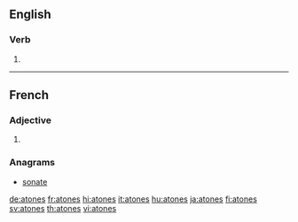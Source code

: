 ==English==

===Verb===
{{head|en|verb form}}

# {{en-third-person singular of|atone}}

----

==French==

===Adjective===
{{fr-adj-form}} {{g|p}}

# {{plural of|atone|lang=fr}}

===Anagrams===
* [[sonate#French|sonate]]

[[de:atones]]
[[fr:atones]]
[[hi:atones]]
[[it:atones]]
[[hu:atones]]
[[ja:atones]]
[[fi:atones]]
[[sv:atones]]
[[th:atones]]
[[vi:atones]]